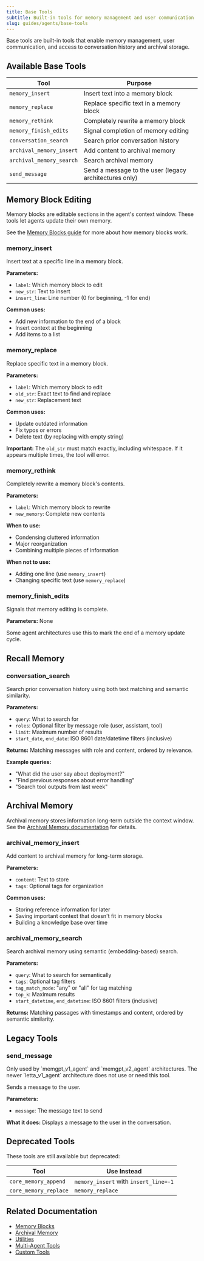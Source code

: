 ```yaml
---
title: Base Tools
subtitle: Built-in tools for memory management and user communication
slug: guides/agents/base-tools
---
```


Base tools are built-in tools that enable memory management, user communication, and access to conversation history and archival storage.

## Available Base Tools

| Tool | Purpose |
|------|---------|
| `memory_insert` | Insert text into a memory block |
| `memory_replace` | Replace specific text in a memory block |
| `memory_rethink` | Completely rewrite a memory block |
| `memory_finish_edits` | Signal completion of memory editing |
| `conversation_search` | Search prior conversation history |
| `archival_memory_insert` | Add content to archival memory |
| `archival_memory_search` | Search archival memory |
| `send_message` | Send a message to the user (legacy architectures only) |

## Memory Block Editing

Memory blocks are editable sections in the agent's context window. These tools let agents update their own memory.

See the [Memory Blocks guide](/guides/agents/memory-blocks) for more about how memory blocks work.

### memory_insert

Insert text at a specific line in a memory block.

**Parameters:**
- `label`: Which memory block to edit
- `new_str`: Text to insert
- `insert_line`: Line number (0 for beginning, -1 for end)

**Common uses:**
- Add new information to the end of a block
- Insert context at the beginning
- Add items to a list

### memory_replace

Replace specific text in a memory block.

**Parameters:**
- `label`: Which memory block to edit
- `old_str`: Exact text to find and replace
- `new_str`: Replacement text

**Common uses:**
- Update outdated information
- Fix typos or errors
- Delete text (by replacing with empty string)

**Important:** The `old_str` must match exactly, including whitespace. If it appears multiple times, the tool will error.

### memory_rethink

Completely rewrite a memory block's contents.

**Parameters:**
- `label`: Which memory block to rewrite
- `new_memory`: Complete new contents

**When to use:**
- Condensing cluttered information
- Major reorganization
- Combining multiple pieces of information

**When not to use:**
- Adding one line (use `memory_insert`)
- Changing specific text (use `memory_replace`)

### memory_finish_edits

Signals that memory editing is complete.

**Parameters:** None

Some agent architectures use this to mark the end of a memory update cycle.

## Recall Memory

### conversation_search

Search prior conversation history using both text matching and semantic similarity.

**Parameters:**
- `query`: What to search for
- `roles`: Optional filter by message role (user, assistant, tool)
- `limit`: Maximum number of results
- `start_date`, `end_date`: ISO 8601 date/datetime filters (inclusive)

**Returns:**
Matching messages with role and content, ordered by relevance.

**Example queries:**
- "What did the user say about deployment?"
- "Find previous responses about error handling"
- "Search tool outputs from last week"

## Archival Memory

Archival memory stores information long-term outside the context window. See the [Archival Memory documentation](/guides/agents/archival-memory-overview) for details.

### archival_memory_insert

Add content to archival memory for long-term storage.

**Parameters:**
- `content`: Text to store
- `tags`: Optional tags for organization

**Common uses:**
- Storing reference information for later
- Saving important context that doesn't fit in memory blocks
- Building a knowledge base over time

### archival_memory_search

Search archival memory using semantic (embedding-based) search.

**Parameters:**
- `query`: What to search for semantically
- `tags`: Optional tag filters
- `tag_match_mode`: "any" or "all" for tag matching
- `top_k`: Maximum results
- `start_datetime`, `end_datetime`: ISO 8601 filters (inclusive)

**Returns:**
Matching passages with timestamps and content, ordered by semantic similarity.

## Legacy Tools

### send_message

<Info>
Only used by `memgpt_v1_agent` and `memgpt_v2_agent` architectures. The newer `letta_v1_agent` architecture does not use or need this tool.
</Info>

Sends a message to the user.

**Parameters:**
- `message`: The message text to send

**What it does:**
Displays a message to the user in the conversation.

## Deprecated Tools

These tools are still available but deprecated:

| Tool | Use Instead |
|------|-------------|
| `core_memory_append` | `memory_insert` with `insert_line=-1` |
| `core_memory_replace` | `memory_replace` |

## Related Documentation

- [Memory Blocks](/guides/agents/memory-blocks)
- [Archival Memory](/guides/agents/archival-memory-overview)
- [Utilities](/guides/agents/prebuilt-tools)
- [Multi-Agent Tools](/guides/agents/multiagent)
- [Custom Tools](/guides/agents/custom-tools)
